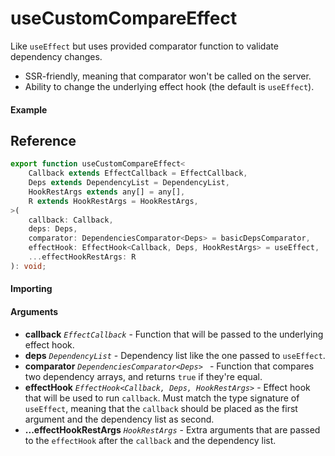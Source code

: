 
<Meta title="Lifecycle/useCustomCompareEffect" component={Example} />

# useCustomCompareEffect

Like `useEffect` but uses provided comparator function to validate dependency changes.

- SSR-friendly, meaning that comparator won't be called on the server.
- Ability to change the underlying effect hook (the default is `useEffect`).

#### Example

<Canvas>
	<Story story={Example} inline />
</Canvas>

## Reference

```ts
export function useCustomCompareEffect<
	Callback extends EffectCallback = EffectCallback,
	Deps extends DependencyList = DependencyList,
	HookRestArgs extends any[] = any[],
	R extends HookRestArgs = HookRestArgs,
>(
	callback: Callback,
	deps: Deps,
	comparator: DependenciesComparator<Deps> = basicDepsComparator,
	effectHook: EffectHook<Callback, Deps, HookRestArgs> = useEffect,
	...effectHookRestArgs: R
): void;
```

#### Importing

<ImportPath />

#### Arguments

- **callback** _`EffectCallback`_ - Function that will be passed to the underlying effect hook.
- **deps** _`DependencyList`_ - Dependency list like the one passed to `useEffect`.
- **comparator** _`DependenciesComparator<Deps> `_ - Function that compares two dependency arrays,
  and returns `true` if they're equal.
- **effectHook** _`EffectHook<Callback, Deps, HookRestArgs>`_ - Effect hook that will be used to run
  `callback`. Must match the type signature of `useEffect`, meaning that the `callback` should be
  placed as the first argument and the dependency list as second.
- **...effectHookRestArgs** _`HookRestArgs`_ - Extra arguments that are passed to the `effectHook`
  after the `callback` and the dependency list.
